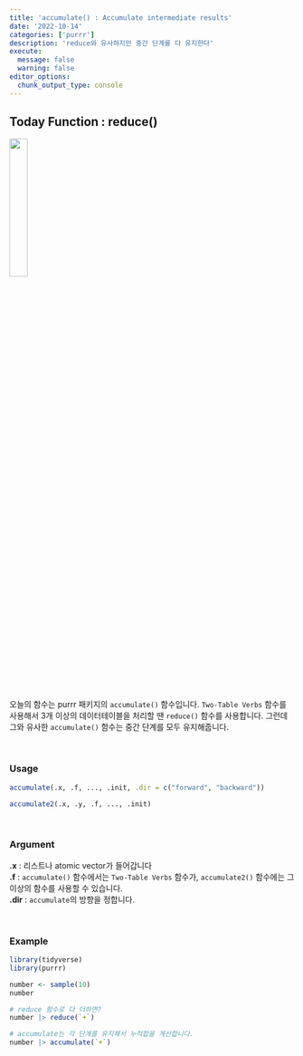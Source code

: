 ```yaml
---
title: 'accumulate() : Accumulate intermediate results'
date: '2022-10-14'
categories: ['purrr']
description: 'reduce와 유사하지만 중간 단계를 다 유지한다'
execute: 
  message: false
  warning: false
editor_options: 
  chunk_output_type: console
---
```


## Today Function : reduce()

![](logo.png){width="25%"}

오늘의 함수는 purrr 패키지의 `accumulate()` 함수입니다. `Two-Table Verbs` 함수를 사용해서 3개 이상의 데이터테이블을 처리할 땐 `reduce()` 함수를 사용합니다. 그런데 그와 유사한 `accumulate()` 함수는 중간 단계를 모두 유지해줍니다.

<br/>

### Usage

```r
accumulate(.x, .f, ..., .init, .dir = c("forward", "backward"))

accumulate2(.x, .y, .f, ..., .init)
```

<br/>

### Argument

**.x** : 리스트나 atomic vector가 들어갑니다 <br/> 
**.f** : `accumulate()` 함수에서는 `Two-Table Verbs` 함수가, `accumulate2()` 함수에는 그 이상의 함수를 사용할 수 있습니다. <br/>
**.dir** : `accumulate`의 방향을 정합니다.

<br/>

### Example

```r
library(tidyverse)
library(purrr)

number <- sample(10)
number

# reduce 함수로 다 더하면?
number |> reduce(`+`)

# accumulate는 각 단계를 유지해서 누적합을 계산합니다.
number |> accumulate(`+`)
```
